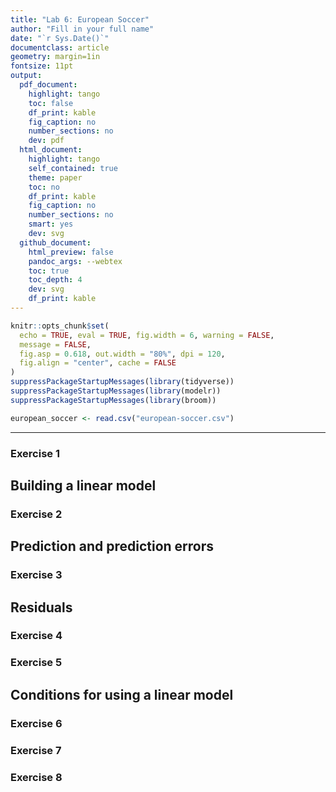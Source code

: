 ```yaml
---
title: "Lab 6: European Soccer"
author: "Fill in your full name"
date: "`r Sys.Date()`"
documentclass: article
geometry: margin=1in
fontsize: 11pt
output:
  pdf_document:
    highlight: tango
    toc: false
    df_print: kable
    fig_caption: no
    number_sections: no
    dev: pdf
  html_document:
    highlight: tango
    self_contained: true
    theme: paper
    toc: no
    df_print: kable
    fig_caption: no
    number_sections: no
    smart: yes
    dev: svg
  github_document:
    html_preview: false
    pandoc_args: --webtex
    toc: true
    toc_depth: 4
    dev: svg
    df_print: kable
---
```


```r
knitr::opts_chunk$set(
  echo = TRUE, eval = TRUE, fig.width = 6, warning = FALSE,
  message = FALSE,
  fig.asp = 0.618, out.width = "80%", dpi = 120,
  fig.align = "center", cache = FALSE
)
suppressPackageStartupMessages(library(tidyverse))
suppressPackageStartupMessages(library(modelr))
suppressPackageStartupMessages(library(broom))

european_soccer <- read.csv("european-soccer.csv")
```

---

### Exercise 1




## Building a linear model

### Exercise 2




## Prediction and prediction errors

### Exercise 3




## Residuals

### Exercise 4




### Exercise 5




## Conditions for using a linear model

### Exercise 6




### Exercise 7




### Exercise 8



